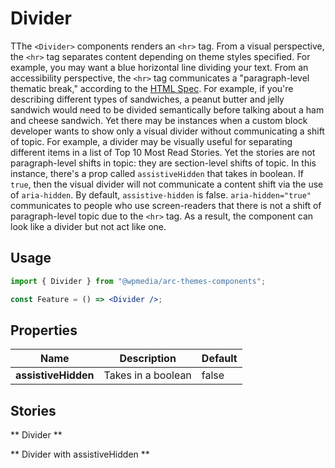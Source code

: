 

<Meta title="Components/Divider" component={Divider} />

# Divider

TThe `<Divider>` components renders an `<hr>` tag. From a visual perspective, the `<hr>` tag separates content depending on theme styles specified. For example, you may want a blue horizontal line dividing your text. From an accessibility perspective, the `<hr>` tag communicates a "paragraph-level thematic break," according to the [HTML Spec](https://html.spec.whatwg.org/multipage/grouping-content.html#the-hr-element). For example, if you're describing different types of sandwiches, a peanut butter and jelly sandwich would need to be divided semantically before talking about a ham and cheese sandwich.
Yet there may be instances when a custom block developer wants to show only a visual divider without communicating a shift of topic. For example, a divider may be visually useful for separating different items in a list of Top 10 Most Read Stories. Yet the stories are not paragraph-level shifts in topic: they are section-level shifts of topic. In this instance, there's a prop called `assistiveHidden` that takes in boolean. If `true`, then the visual divider will not communicate a content shift via the use of `aria-hidden`. By default, `assistive-hidden` is false.
`aria-hidden="true"` communicates to people who use screen-readers that there is not a shift of paragraph-level topic due to the `<hr>` tag. As a result, the component can look like a divider but not act like one.

## Usage

```jsx
import { Divider } from "@wpmedia/arc-themes-components";

const Feature = () => <Divider />;
```

## Properties

| Name                | Description        | Default |
| ------------------- | ------------------ | ------- |
| **assistiveHidden** | Takes in a boolean | false   |

<ArgsTable of={Divider} />

## Stories

** Divider **

<Canvas>
	<Story name="Divider">
		<Divider />
	</Story>
</Canvas>

** Divider with assistiveHidden **

<Canvas>
	<Story name="Divider assistive hidden">
		<Divider assistiveHidden />
	</Story>
</Canvas>
